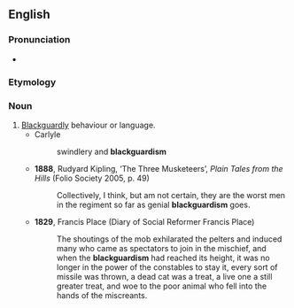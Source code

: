 ==English==

===Pronunciation===
* {{IPA|/ˈblæɡədɪzəm/|lang=en}}

===Etymology===
{{suffix|en|blackguard|ism}}

===Noun===
{{en-noun|~}}

# [[blackguardly|Blackguardly]] behaviour or language.
#* Carlyle
#*: swindlery and '''blackguardism'''
#* '''1888''', Rudyard Kipling, ‘The Three Musketeers’, ''Plain Tales from the Hills'' (Folio Society 2005, p. 49)
#*: Collectively, I think, but am not certain, they are the worst men in the regiment so far as genial '''blackguardism''' goes.
#* '''1829''', Francis Place (Diary of Social Reformer Francis Place)
#*: The shoutings of the mob exhilarated the pelters and induced many who came as spectators to join in the mischief, and when the '''blackguardism''' had reached its height, it was no longer in the power of the constables to stay it, every sort of missile was thrown, a dead cat was a treat, a live one a still greater treat, and woe to the poor animal who fell into the hands of the miscreants.